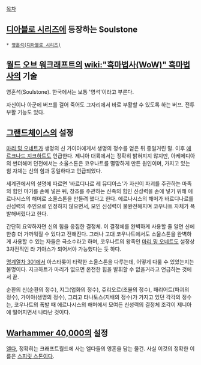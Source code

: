 [[목차]]

== [[디아블로 시리즈]]에 등장하는 Soulstone ==
 * [[영혼석(디아블로 시리즈)]]

== [[월드 오브 워크래프트]]의 [[wiki:"흑마법사(WoW)" 흑마법사]]의 기술 ==
영혼석(Soulstone). 한국에서는 보통 '영석'이라고 부른다.

자신이나 아군에 버프를 걸어 죽어도 그자리에서 바로 부활할 수 있도록 하는 버프. 전투 부활 기능도 있다.

== [[그랜드체이스]]의 설정 ==
[[마리 밍 오네트]]가 생명의 신 가이아에게서 생명의 정수를 얻은 뒤 중얼거린 말. 이후 [[에르크나드 지크하트]]도 언급한다. 제니아 대륙에서는 정확히 밝혀지지 않지만, 아케메디아의 썬더해머 던전에서는 소울스톤은 코우나트를 멸망하게 만든 원인이며, 가지고 있는 힘 자체는 신의 힘과 동일하다고 언급되었다.

세계관에서의 설명에 따르면 '바르디나르 레 뮤디아스'가 자신이 파괴를 주관하는 마족의 힘인 마기를 손에 넣은 뒤, 창조를 주관하는 신족의 힘인 신성력을 손에 넣기 위해 에르나시스의 해머로 소울스톤을 만들려 했다고 한다. 에르나시스의 해머가 바르디나르를 신성력의 주인으로 인정하지 않으면서, 모인 신성력이 불완전해지며 코우나트 자체가 폭발해버렸다고 한다.

간단히 요약하자면 신의 힘을 응집한 결정체. 이 결정체를 완벽하게 사용할 줄 알면 신에 한층 더 가까워질 수 있다고 전해진다. 그러나 고대 코우나트에서도 소울스톤을 완벽하게 사용할 수 있는 자들은 극소수라고 하며, 코우나트의 왕족인 [[마리 밍 오네트]]도 설정상 3차전직인 라 기아스가 되어서야 가능했다는 듯 하다.

[[명계열차 301]]에서 아스타롯이 타락한 소울스톤을 다루는데, 어떻게 다룰 수 있었는지는 불명이다. 지크하트가 마리가 없으면 온전한 힘을 발휘할 수 없을거라고 언급하는 것에서 끝.

순환의 신(순환의 정수), 지그(업화의 정수), 쥬리오르(조율의 정수), 패리어트(파괴의 정수), 가이아(생명의 정수), 그리고 타나토스(지배의 정수)가 가지고 있던 각각의 정수는, 코우나트의 폭발 때 에르나시스의 해머에서 모여든 신성력의 결정체 조각이 제니아에 떨어지면서 나타난 것이다.

== [[Warhammer 40,000]]의 설정 ==
[[엘다]], 정확히는 크래프트월드에 사는 엘다들의 영혼을 담는 물건. 사실 이것의 정확한 이름은 [[스피릿 스톤]]이다.
